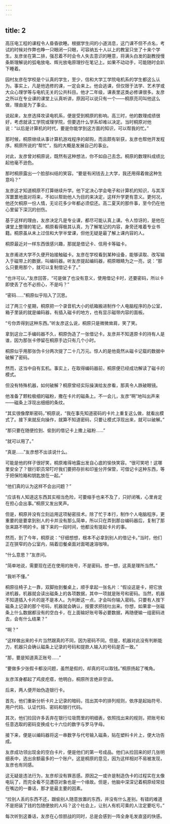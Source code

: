 ```yaml
---
---
---
```

title: 2
---



高压电工程的课程令人昏昏欲睡。根据学生间的小道消息，这门课不但不点名，考试的时候对作弊也睁一只眼闭一只眼，可容纳五十人以上的教室只坐了十来个学生。友彦坐在第二排，强忍着不时会令人失去意识的睡意，将满头白发的副教授慢条斯理解说的弧电放电、辉光放电原理抄在笔记上。如果不动动手，可能随时会趴下睡着。

园村友彦在学校是个认真的学生，至少，信和大学工学院电机系的学生都这么认为。事实上，凡是他选修的课，一定会来上。他会逃课，但仅限于法学、艺术学或大众心理学等与电机无关的公共科目。他才二年级，课表里这类必修课很多。友彦之所以在专业课的课堂上认真听讲，原因可以说只有一个——桐原亮司叫他这么做，理由是为了事业。

说起来，友彦选择攻读电机系，便是受到桐原的影响。高三时，他的数理成绩很好，考虑就读工学院或理学院，但要选什么学系却难以决定。当时桐原对他说：“以后是计算机的时代，要是你能学到这方面的知识，可以帮我的忙。”

那时候，桐原继续从事计算机游戏程序的邮购，而且颇有斩获，友彦也帮他开发程序。桐原所说的“帮忙”，指的大概是发展自己的事业。

对此，友彦曾对桐原说，既然有这种想法，你不如自己去念。桐原的数理科成绩比起他毫不逊色。

那时桐原露出一个脸部纠结的笑容。“要是有闲钱去上大学，我还用得着做这种生意吗？”

友彦这才知道桐原不打算继续升学。他下定决心学会电子和计算机的知识，与其浑浑噩噩地面对将来，不如以帮助他人为目的来决定，这样升学更有意义。更何况，他还欠桐原一份人情，无论花多少年都必须偿还。高二夏天的那件事，至今仍在他心里留下深沉的创伤。

基于这样的理由，友彦决定凡是专业课，都尽可能认真上课。令人惊讶的，是他在课堂上整理的笔记，桐原看得极其认真，为了解笔记的内容，身旁还堆着专业书籍。桐原虽从未上过信和大学半堂课，但他无疑是最了解上课内容的人。

桐原最近对一样东西很感兴趣，那就是借记卡、信用卡等磁卡。

友彦甫进大学不久便开始接触磁卡。友彦在学校看到某种设备，能够读取、改写输入于磁带上的数据，叫编码器。听友彦提起编码器，桐原眼睛为之一亮，说：“那么只要用那个，就可以复制借记卡了。”

“也许可以，”友彦回答，“可是做了也没有意义，使用借记卡时，还要密码，所以卡即使丢了也不必担心，不是吗？”

“密码……”桐原似乎陷入了沉思。

过了两三个星期，桐原把一个录音机大小的纸箱搬进制作个人电脑程序的办公室，箱子里装的就是编码器，有插入磁卡的地方，也有显示磁带内容的面板。

“亏你弄得到这种东西。”听友彦这么说，桐原只是微微耸肩，笑了笑。

拿到这台二手编码器不久，桐原伪造了一张借记卡。友彦并不知道原卡的持有人是谁，因为那张卡停留在桐原手边只有几个小时。

桐原似乎用那张伪卡分两次提了二十几万元。惊人的是他竟然从磁卡记载的数据中破解了密码。

然而，这当中自有玄机。事实上，在取得编码器前，桐原便已经成功解读了磁卡的模式。

但没有特殊机器，如何破解？桐原曾经实际操演给友彦看，那真令人跌破眼镜。

他准备了颗粒极细的磁粉，撒在卡片的磁条上。不一会儿，友彦“啊”地叫出声来——磁条上浮现出细细的条纹。

“其实很像摩斯密码，”桐原说，“我在事先知道密码的卡片上重复这么做，就看出模式了。接下来就反向操作，就算不知道密码，只要让模式浮现出来，就可以破解。”

“那只要在随便捡到、偷到的借记卡上撒上磁粉……”

“就可以用了。”

“真是……”友彦想不出该说什么。

可能是他的样子很好笑，桐原难得地露出发自心底的愉快笑容。“很可笑吧！这哪里安全了？银行职员常叮咛我们要把存折和印鉴分开保管，可借记卡这种东西，等于把保险箱和钥匙放在一起。”

“他们真的认为这样不会出问题？”

“应该有人知道这东西其实相当危险，可要缩手也来不及了，只好闭嘴，心里肯定在担心会出事。”桐原又发出笑声。

但是，桐原并没有立刻运用这项秘密技术。除了忙于本行，制作个人电脑程序，更重要的是要拿到别人的卡并没有那么简单，所以只在弄到那台编码器后，复制了那张来路不明的卡。接下来的一段时间，他都没有提起卡片的事。

然而，到了今年，桐原说：“仔细想想，根本不必拿到别人的借记卡。”当时，他们正在狭窄的办公室内，隔着旧餐桌面对面喝速溶咖啡。

“什么意思？”友彦问。

“简单地说，需要现在还在使用的账号，不是密码。想一想，这真是理所当然。”

“我听不懂。”

桐原往椅子上一靠，双脚抬到餐桌上，顺手拿起一张名片：“假设这是卡，把它放进机器，机器就会读出磁条上的各项数据，其中一项就是账号和密码。当然，机器不知道插入卡片的是不是本人。为判断这一点，才会叫你输入密码。只要有人按下磁条上记录的那个号码，机器就会确认，按要求把钱吐出来。你想，如果拿一张磁条上什么数据都没有的空白卡，在上面输好账号等必要数据，再随便输一组密码进去，会有什么结果？”

“啊？”

“这样做出来的卡片当然跟真的不同，因为密码不同。但是，机器对此没有判断能力，机器只会确认磁条上记录的号码和提款人输入的号码是否一致。”

“那，要是知道真正账号……”

“要做多少张假卡都没问题，虽然是假的，却真的可以取钱。”桐原扬起了嘴角。

友彦浑身都起了鸡皮疙瘩，他明白，桐原所言绝非空谈。

后来，两人便开始伪造银行卡。

首先，他们重新分析卡片上记录的暗码，找出其中的排列规则，依序是起始符号、用户代码、认证代码、密码和银行代码。

其次，他们捡回许多丢弃在银行垃圾筒里的明细表，依照找出来的规则，把账号和任意选取的密码变换成七十六位的数字与罗马字母。

接下来，便是以编码器将这一串数字与代号输入磁条，贴在塑料卡片上，便大功告成。

友彦成功领出现金的空白卡片，便是他们的第一号成品。他们从捡回来的好几张明细表中，选出余额最多的一个账户。这是桐原的意见，因为这样相对不易被发现，友彦也有同感。

这无疑是违法行为，友彦却没有罪恶感。原因之一或许是制造伪卡的过程实在太像电玩了，而完全看不见遭窃对象也是一个缘故。但是，他脑中深深记着桐原经常挂在嘴边的一番话，那才是最主要的因素。

“捡别人丢的东西不还，跟偷别人随意放置的东西，并没有什么差别。有错的难道不是把装了钱的包随便放的人吗？这个社会上，让别人有机可乘的人注定要吃亏。”

每次听到这番话，友彦在心惊胆战的同时，总是会感到一阵全身毛发直竖的快感。